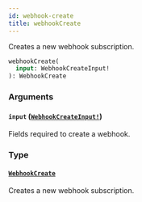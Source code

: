 ```yaml
---
id: webhook-create
title: webhookCreate
---
```


Creates a new webhook subscription.

```graphql
webhookCreate(
  input: WebhookCreateInput!
): WebhookCreate

```

### Arguments

#### `input` ([`WebhookCreateInput!`](/developer/api-reference/inputs/webhook-create-input))

Fields required to create a webhook.

### Type

#### [`WebhookCreate`](/developer/api-reference/objects/webhook-create)

Creates a new webhook subscription.
